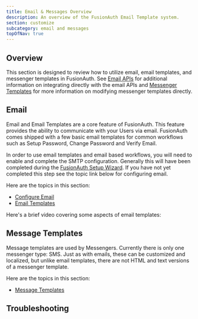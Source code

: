 ```yaml
---
title: Email & Messages Overview
description: An overview of the FusionAuth Email Template system.
section: customize
subcategory: email and messages
topOfNav: true
---
```


## Overview

This section is designed to review how to utilize email, email templates, and messenger templates in FusionAuth. See [Email APIs](/docs/apis/emails) for additional information on integrating directly with the email APIs and [Messenger Templates](/docs/apis/messengers/) for more information on modifying messenger templates directly.

## Email

Email and Email Templates are a core feature of FusionAuth. This feature provides the ability to communicate with your Users via email. FusionAuth
comes shipped with a few basic email templates for common workflows such as Setup Password, Change Password and Verify Email.

In order to use email templates and email based workflows, you will need to enable and complete the SMTP configuration. Generally this will
have been completed during the [FusionAuth Setup Wizard](/docs/get-started/run-in-the-cloud/setup-wizard). If you have not yet completed this step see the topic
link below for configuring email.

Here are the topics in this section:

* [Configure Email](/docs/customize/email-and-messages/configure-email)
* [Email Templates](/docs/customize/email-and-messages/email-templates)

Here's a brief video covering some aspects of email templates:

<YouTube id="3xQyIq9p4DQ"></YouTube>

## Message Templates

Message templates are used by Messengers. Currently there is only one messenger type: SMS. Just as with emails, these can be customized and localized, but unlike email templates, there are not HTML and text versions of a messenger template.

Here are the topics in this section:

* [Message Templates](/docs/customize/email-and-messages/message-templates)

## Troubleshooting

<EmailTroubleshooting />
